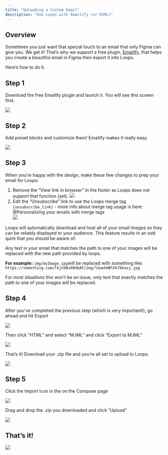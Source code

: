 ```yaml
---
title: "Uploading a Custom Email"
description: "Use Loops with Emailify (or MJML)"
---
```


## Overview

Sometimes you just want that special touch to an email that only Figma can give you. We get it! That’s why we support a free plugin, [Emailify](https://www.figma.com/community/plugin/910671699871076601/Emailify-HTML-Email-Builder), that helps you create a beautiful email in Figma then export it into Loops.

Here’s how to do it.

## Step 1

Download the free Emailify plugin and launch it. You will see this screen first.

![](/images/step1.png)

## Step 2

Add preset blocks and customize them! Emailify makes it really easy.

![](/images/step2.png)

## Step 3

When you’re happy with the design, make these few changes to prep your email for Loops:

1. Remove the “View link in browser” in the footer as Loops does not support that function (yet).
   ![](/images/step3-1.png)
2. Edit the “Unsubscribe” link to use the Loops merge tag `{unsubscribe_link}` - more info about merge tag usage is here: @Personalizing your emails with merge tags  
   ![](/images/step3-2.png)

<Note>
  Loops will automatically download and host all of your email images so they
  can be reliably displayed to your audience. This feature results in an odd
  quirk that you should be aware of:

  Any text in your email that matches the path to one of your images will be replaced with the new path provided by loops.

  **For example:** `img/myImage.jpg`will be replaced with something like: `https://something.com/lkjn98s08hbAF/img/lkwekHBlhk78kasj.jpg`

  For most situations this won’t be an issue, only text that exactly matches the path to one of your images will be replaced.
</Note>

## Step 4

After you’ve completed the previous step (which is very important!), go ahead and hit Export

![](/images/step4-1.png)

Then click “HTML” and select “MJML” and click “Export to MJML”

![](/images/step4-2.png)

That’s it! Download your .zip file and you’re all set to upload to Loops.

![](/images/step4-3.png)

## Step 5

Click the Import icon in the on the Compose page 

![](/images/step5-1.png)

Drag and drop the .zip you downloaded and click “Upload”

![](/images/step5-2.png)

## That’s it!

![](/images/thats-it.png)

